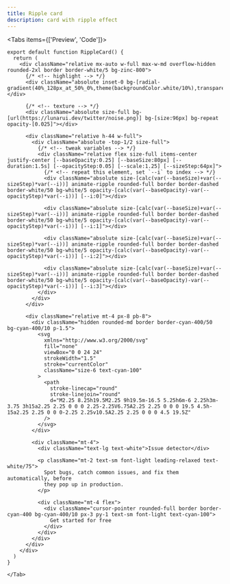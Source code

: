 ```yaml
---
title: Ripple card
description: card with ripple effect 
---
```


<Tabs items={['Preview', 'Code']}>
    <Tab value='preview'>
<Wrapper>
      <RippleCard />
</Wrapper>
 </Tab>
    <Tab value="code">

```tsx title="ripple-card.tsx"
export default function RippleCard() {
  return (
    <div className="relative mx-auto w-full max-w-md overflow-hidden rounded-2xl border border-white/5 bg-zinc-800">
      {/* <!-- highlight --> */}
      <div className="absolute inset-0 bg-[radial-gradient(40%_128px_at_50%_0%,theme(backgroundColor.white/10%),transparent)]"></div>

      {/* <!-- texture --> */}
      <div className="absolute size-full bg-[url(https://lunarui.dev/twitter/noise.png)] bg-[size:96px] bg-repeat opacity-[0.025]"></div>

      <div className="relative h-44 w-full">
        <div className="absolute -top-1/2 size-full">
          {/* <!-- tweak variables --> */}
          <div className="relative flex size-full items-center justify-center [--baseOpacity:0.25] [--baseSize:80px] [--duration:1.5s] [--opacityStep:0.05] [--scale:1.25] [--sizeStep:64px]">
            {/* <!-- repeat this element, set `--i` to index --> */}
            <div className="absolute size-[calc(var(--baseSize)+var(--sizeStep)*var(--i))] animate-ripple rounded-full border border-dashed border-white/50 bg-white/5 opacity-[calc(var(--baseOpacity)-var(--opacityStep)*var(--i))] [--i:0]"></div>

            <div className="absolute size-[calc(var(--baseSize)+var(--sizeStep)*var(--i))] animate-ripple rounded-full border border-dashed border-white/50 bg-white/5 opacity-[calc(var(--baseOpacity)-var(--opacityStep)*var(--i))] [--i:1]"></div>

            <div className="absolute size-[calc(var(--baseSize)+var(--sizeStep)*var(--i))] animate-ripple rounded-full border border-dashed border-white/50 bg-white/5 opacity-[calc(var(--baseOpacity)-var(--opacityStep)*var(--i))] [--i:2]"></div>

            <div className="absolute size-[calc(var(--baseSize)+var(--sizeStep)*var(--i))] animate-ripple rounded-full border border-dashed border-white/50 bg-white/5 opacity-[calc(var(--baseOpacity)-var(--opacityStep)*var(--i))] [--i:3]"></div>
          </div>
        </div>
      </div>

      <div className="relative mt-4 px-8 pb-8">
        <div className="hidden rounded-md border border-cyan-400/50 bg-cyan-400/10 p-1.5">
          <svg
            xmlns="http://www.w3.org/2000/svg"
            fill="none"
            viewBox="0 0 24 24"
            strokeWidth="1.5"
            stroke="currentColor"
            className="size-6 text-cyan-100"
          >
            <path
              stroke-linecap="round"
              stroke-linejoin="round"
              d="M2.25 8.25h19.5M2.25 9h19.5m-16.5 5.25h6m-6 2.25h3m-3.75 3h15a2.25 2.25 0 0 0 2.25-2.25V6.75A2.25 2.25 0 0 0 19.5 4.5h-15a2.25 2.25 0 0 0-2.25 2.25v10.5A2.25 2.25 0 0 0 4.5 19.5Z"
            />
          </svg>
        </div>

        <div className="mt-4">
          <div className="text-lg text-white">Issue detector</div>

          <p className="mt-2 text-sm font-light leading-relaxed text-white/75">
            Spot bugs, catch common issues, and fix them automatically, before
            they pop up in production.
          </p>

          <div className="mt-4 flex">
            <div className="cursor-pointer rounded-full border border-cyan-400 bg-cyan-400/10 px-3 py-1 text-sm font-light text-cyan-100">
              Get started for free
            </div>
          </div>
        </div>
      </div>
    </div>
  )
}

```

    </Tab>

</Tabs>
